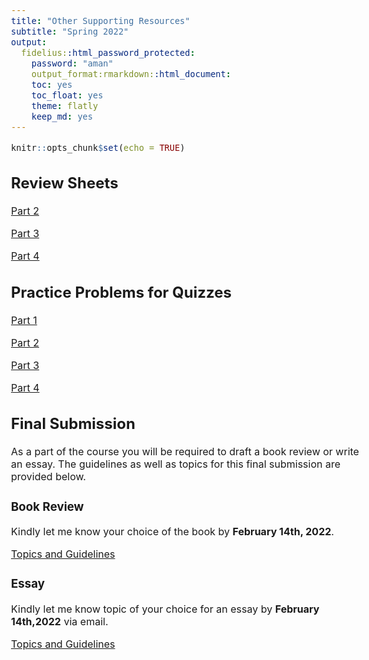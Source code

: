 ```yaml
---
title: "Other Supporting Resources"
subtitle: "Spring 2022"
output: 
  fidelius::html_password_protected:
    password: "aman"
    output_format:rmarkdown::html_document: 
    toc: yes
    toc_float: yes
    theme: flatly
    keep_md: yes
---
```

<style type="text/css">
  body{
  font-size: 12pt;
}
</style>

```r
knitr::opts_chunk$set(echo = TRUE)
```


## Review Sheets

[Part 2](\Slides_1110\Part 2_Review.pdf)

[Part 3](\Slides_1110\Part 3_Review.pdf)

[Part 4](\Slides_1110\Part 4_Review.pdf)

## Practice Problems for Quizzes

[Part 1](\Slides_1110\Part 1_Practice_Problems.pdf)

[Part 2](\Slides_1110\Part 2_Practice_Problems.pdf)

[Part 3](\Slides_1110\Part 3_Practice_Problems.pdf)

[Part 4](\Slides_1110\Part 4_Practice_Problems.pdf)

## Final Submission

As a part of the course you will be required to draft a book review or write an essay. The guidelines as well as topics for this final submission are provided below. 

### Book Review

Kindly let me know your choice of the book by **February 14th, 2022**. 

[Topics and Guidelines](\Slides_1110\Book-Review.pdf)

### Essay

Kindly let me know topic of your choice for an essay by **February 14th,2022** via email.

[Topics and Guidelines](\Slides_1110\Essay.pdf)
